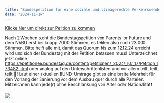```yaml
---
title: "Bundespetition für eine soziale und klimagerechte Verkehrswende"
date: "2024-11-16"
---
```


[Klicke hier um direkt zur Petition zu kommen](https://epetitionen.bundestag.de/content/petitionen/_2024/_10/_17/Petition_173482.html)


Nach 2 Wochen steht die Bundestagspetition von Parents for Future und dem NABU erst bei knapp 7.000 Stimmen, es fehlen also noch 23.000 Stimmen. Bitte helft alle mit, damit das Quorum bis zum 12.12.24 erreicht wird und sich der Bundestag mit der Petition befassen muss! Unterzeichnet jetzt online [https://epetitionen.bundestag.de/content/petitionen/_2024/_10/_17/Petition_173482.html](https://epetitionen.bundestag.de/content/petitionen/_2024/_10/_17/Petition_173482.html) oder analog auf den Unterschriftenlisten und vor allem teilt, teilt, teilt 🙏!  Laut einer aktuellen BUND-Umfrage gibt es eine breite Mehrheit für den Vorrang der Sanierung vor dem Ausbau quer durch alle Parteien. Mitzeichnen kann jede(r) ohne Beschränkung von Alter oder Nationalität❗️

![](Bild01.jpg)